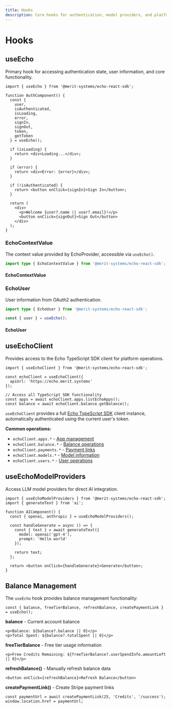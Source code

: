 ```yaml
---
title: Hooks
description: Core hooks for authentication, model providers, and platform integration
---
```


# Hooks

## useEcho

Primary hook for accessing authentication state, user information, and core functionality.

```tsx
import { useEcho } from '@merit-systems/echo-react-sdk';

function AuthComponent() {
  const { 
    user, 
    isAuthenticated, 
    isLoading,
    error,
    signIn, 
    signOut,
    token,
    getToken
  } = useEcho();
  
  if (isLoading) {
    return <div>Loading...</div>;
  }
  
  if (error) {
    return <div>Error: {error}</div>;
  }
  
  if (!isAuthenticated) {
    return <button onClick={signIn}>Sign In</button>;
  }
  
  return (
    <div>
      <p>Welcome {user?.name || user?.email}!</p>
      <button onClick={signOut}>Sign Out</button>
    </div>
  );
}
```

### EchoContextValue

The context value provided by EchoProvider, accessible via `useEcho()`.

```typescript
import type { EchoContextValue } from '@merit-systems/echo-react-sdk';
```

#### EchoContextValue

<AutoTypeTable 
  path="../echo-react-sdk/src/components/EchoProvider.tsx" 
  name="EchoContextValue" 
/>

### EchoUser

User information from OAuth2 authentication.

```typescript
import type { EchoUser } from '@merit-systems/echo-react-sdk';

const { user } = useEcho();
```

#### EchoUser

<AutoTypeTable 
  path="../echo-react-sdk/src/types/index.ts" 
  name="EchoUser" 
/>

## useEchoClient

Provides access to the Echo TypeScript SDK client for platform operations.

```tsx
import { useEchoClient } from '@merit-systems/echo-react-sdk';

const echoClient = useEchoClient({ 
  apiUrl: 'https://echo.merit.systems' 
});

// Access all TypeScript SDK functionality
const apps = await echoClient.apps.listEchoApps();
const balance = await echoClient.balance.getBalance();
```

`useEchoClient` provides a full [Echo TypeScript SDK](/docs/typescript-sdk) client instance, automatically authenticated using the current user's token.

**Common operations:**
- `echoClient.apps.*` - [App management](/docs/typescript-sdk#clientapps---app-management)
- `echoClient.balance.*` - [Balance operations](/docs/typescript-sdk#clientbalance---balance-management)  
- `echoClient.payments.*` - [Payment links](/docs/typescript-sdk#clientpayments---payment-management)
- `echoClient.models.*` - [Model information](/docs/typescript-sdk#clientmodels---model-information)
- `echoClient.users.*` - [User operations](/docs/typescript-sdk#clientusers---user-management)

## useEchoModelProviders

Access LLM model providers for direct AI integration.

```tsx
import { useEchoModelProviders } from '@merit-systems/echo-react-sdk';
import { generateText } from 'ai';

function AIComponent() {
  const { openai, anthropic } = useEchoModelProviders();
  
  const handleGenerate = async () => {
    const { text } = await generateText({
      model: openai('gpt-4'),
      prompt: 'Hello world'
    });
    
    return text;
  };
  
  return <button onClick={handleGenerate}>Generate</button>;
}
```

## Balance Management

The `useEcho` hook provides balance management functionality:

```tsx
const { balance, freeTierBalance, refreshBalance, createPaymentLink } = useEcho();
```

**balance** - Current account balance
```tsx
<p>Balance: ${balance?.balance || 0}</p>
<p>Total Spent: ${balance?.totalSpent || 0}</p>
```

**freeTierBalance** - Free tier usage information
```tsx
<p>Free Credits Remaining: ${freeTierBalance?.userSpendInfo.amountLeft || 0}</p>
```

**refreshBalance()** - Manually refresh balance data
```tsx
<button onClick={refreshBalance}>Refresh Balance</button>
```

**createPaymentLink()** - Create Stripe payment links
```tsx
const paymentUrl = await createPaymentLink(25, 'Credits', '/success');
window.location.href = paymentUrl;
```